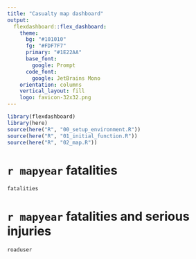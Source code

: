 ```yaml
---
title: "Casualty map dashboard"
output: 
  flexdashboard::flex_dashboard:
    theme:
      bg: "#101010"
      fg: "#FDF7F7" 
      primary: "#1E22AA"
      base_font:
        google: Prompt
      code_font:
        google: JetBrains Mono
    orientation: columns
    vertical_layout: fill
    logo: favicon-32x32.png
---
```


```r
library(flexdashboard)
library(here)
source(here("R", "00_setup_environment.R"))
source(here("R", "01_initial_function.R"))
source(here("R", "02_map.R"))

```

`r mapyear` fatalities
=======================================================================
```r
fatalities
```

`r mapyear` fatalities and serious injuries 
=======================================================================

```r
roaduser
```